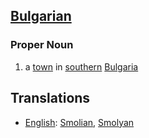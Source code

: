 ==[[Bulgarian]]==
===Proper Noun===
# a [[town]] in [[southern]] [[Bulgaria]]

==Translations==
*[[English]]: [[Smolian]], [[Smolyan]]